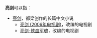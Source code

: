 '''亮剑'''可以指：
*[[亮剑|亮剑]]，都梁创作的长篇中文小说
**[[亮剑_(2006年电视剧)|亮剑 (2006年电视剧)]]，改编的电视剧
**[[亮剑-铁血军魂|亮剑-铁血军魂]]，改编的电视剧
{{消歧义|L|cat=二字作品消歧义}}
